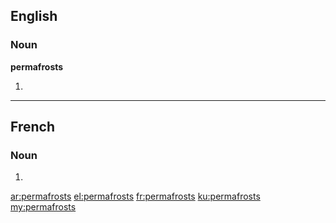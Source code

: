 ==English==

===Noun===
'''permafrosts'''

# {{plural of|[[permafrost]]}}

----

==French==

===Noun===
{{head|fr|plural|g=m|g2=p}}

# {{plural of|permafrost|lang=fr}}

[[ar:permafrosts]]
[[el:permafrosts]]
[[fr:permafrosts]]
[[ku:permafrosts]]
[[my:permafrosts]]